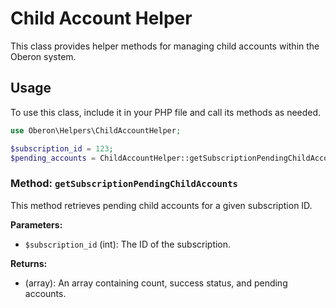 # Child Account Helper

This class provides helper methods for managing child accounts within the Oberon system.

## Usage

To use this class, include it in your PHP file and call its methods as needed.

```php
use Oberon\Helpers\ChildAccountHelper;

$subscription_id = 123;
$pending_accounts = ChildAccountHelper::getSubscriptionPendingChildAccounts($subscription_id);
```

### Method: `getSubscriptionPendingChildAccounts`

This method retrieves pending child accounts for a given subscription ID.

**Parameters:**

-   `$subscription_id` (int): The ID of the subscription.

**Returns:**

-   (array): An array containing count, success status, and pending accounts.
